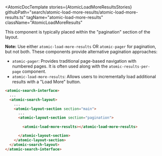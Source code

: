 

<Meta of={AtomicLoadMoreResultsStories} />

<AtomicDocTemplate
  stories={AtomicLoadMoreResultsStories}
  githubPath="search/atomic-load-more-results/atomic-load-more-results.ts"
  tagName="atomic-load-more-results"
  className="AtomicLoadMoreResults"
>

This component is typically placed within the "pagination" section of the layout.

**Note:** Use either `atomic-load-more-results` OR `atomic-pager` for pagination, but not both. These components provide alternative pagination approaches:
- `atomic-pager`: Provides traditional page-based navigation with numbered pages. It is often used along with the `atomic-results-per-page` component.
- `atomic-load-more-results`: Allows users to incrementally load additional results with a "Load More" button.

```html
<atomic-search-interface>
  ...
  <atomic-search-layout>
    ...
    <atomic-layout-section section="main">
      ...
      <atomic-layout-section section="pagination">
        
        <atomic-load-more-results></atomic-load-more-results>

      </atomic-layout-section>
    </atomic-layout-section>
  </atomic-search-layout>
</atomic-search-interface>
```

</AtomicDocTemplate>
